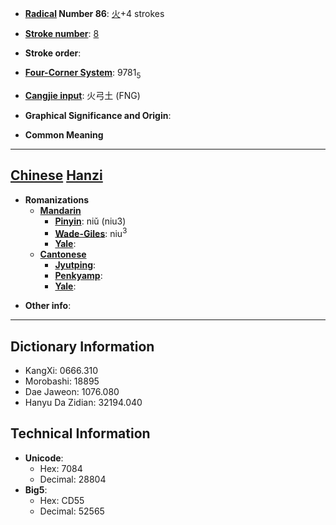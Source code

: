 * '''[[Wiktionary:Chinese radical index| Radical]] Number 86''': [[Wiktionary:Chinese radical index 火|火]]+4 strokes

* '''[[Wiktionary:Chinese total strokes index|Stroke number]]''': [[Wiktionary:Chinese total strokes index 8|8]]

* '''Stroke order''': 

* '''[[Wiktionary:Chinese four corner index|Four-Corner System]]''': 9781<sub>5</sub>

* '''[[Wiktionary:Chinese Cangjie index|Cangjie input]]''': 火弓土 (FNG)

* '''Graphical Significance and Origin''': 

* '''Common Meaning'''

----

== [[Chinese]] [[Hanzi]] ==

* '''Romanizations'''
** '''[[Mandarin]]'''
*** '''[[Pinyin]]''': niǔ (niu3)
*** '''[[Wade-Giles]]''': niu<sup>3</sup>
*** '''[[Yale]]''': 
** '''[[Cantonese]]'''
*** '''[[Jyutping]]''':
*** '''[[Penkyamp]]''': 
*** '''[[Yale]]''': 

* '''Other info''': 

----

== Dictionary Information ==

* KangXi: 0666.310
* Morobashi: 18895
* Dae Jaweon: 1076.080
* Hanyu Da Zidian: 32194.040

== Technical Information ==

* '''Unicode''':
** Hex: 7084
** Decimal: 28804
* '''Big5''':
** Hex: CD55
** Decimal: 52565